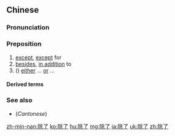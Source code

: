 ==Chinese==
{{zh-forms}}

===Pronunciation===
{{zh-pron
|m=chúle
|c=ceoi4 liu5
|h=pfs=chhù-liáu
|mn=xm,tw:tû-liáu/qz:tîr-liáu/zz,twv:tî-liáu
|cat=prep
}}

===Preposition===
{{zh-prep}}

# [[except]], [[except]] for
# [[besides]], [[in addition]] to
# ({{l|zh|除了……，[[就是]]……}}) [[either]] ... [[or]] ...

====Derived terms====
{{zh-der|除了……以外}}

===See also===
* (''Cantonese'') {{zh-l|除咗|tr=ceoi4 zo2}}

[[zh-min-nan:除了]]
[[ko:除了]]
[[hu:除了]]
[[mg:除了]]
[[ja:除了]]
[[uk:除了]]
[[zh:除了]]